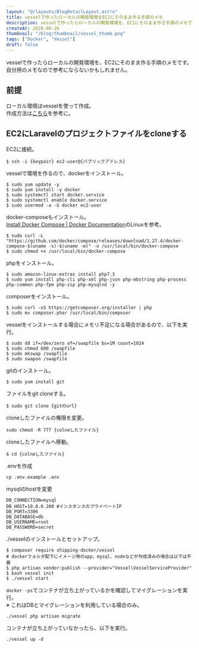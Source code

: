 ```yaml
---
layout: "@/layouts/BlogDetailLayout.astro"
title: vesselで作ったローカルの開発環境をEC2にそのまま作る手順のメモ
description: vesselで作ったらローカルの開発環境を、EC2にそのまま作る手順のメモです。
createAt: 2020-09-26
thumbnail: "/blog/thumbnail/vessel_thumb.png"
tags: ["Docker", "Vessel"]
draft: false
---
```



vesselで作ったらローカルの開発環境を、EC2にそのまま作る手順のメモです。  
自分用のメモなので参考にならないかもしれません。

## 前提

ローカル環境はvesselを使って作成。  
作成方法は[こちら](https://www.nogson.blog/entry/2020/07/11/110515)を参考に。

## EC2にLaravelのプロジェクトファイルをcloneする

EC2に接続。

```
$ ssh -i {keypair} ec2-user@{パブリックアドレス}
```

vesselで環境を作るので、dockerをインストール。

```
$ sudo yum update -y
$ sudo yum install -y docker
$ sudo systemctl start docker.service
$ sudo systemctl enable docker.service
$ sudo usermod -a -G docker ec2-user
```

docker-composeもインストール。  
[Install Docker Compose | Docker Documentation](https://docs.docker.com/compose/install/#install-compose)のLinuxを参考。

```
$ sudo curl -L "https://github.com/docker/compose/releases/download/1.27.4/docker-compose-$(uname -s)-$(uname -m)" -o /usr/local/bin/docker-compose
$ sudo chmod +x /usr/local/bin/docker-compose
```

phpをインストール。

```
$ sudo amazon-linux-extras install php7.3
$ sudo yum install php-cli php-xml php-json php-mbstring php-process php-common php-fpm php-zip php-mysqlnd -y
```

composerをインストール。

```
$ sudo curl -sS https://getcomposer.org/installer | php
$ sudo mv composer.phar /usr/local/bin/composer
```

vesselをインストールする場合にメモリ不足になる場合があるので、以下を実行。

```
$ sudo dd if=/dev/zero of=/swapfile bs=1M count=1024
$ sudo chmod 600 /swapfile
$ sudo mkswap /swapfile
$ sudo swapon /swapfile
```

gitのインストール。

```
$ sudo yum install git
```

ファイルをgit cloneする。

```
$ sudo git clone {gitのurl}
```

cloneしたファイルの権限を変更。

```
sudo chmod -R 777 {colneしたファイル}
```

cloneしたファイルへ移動。

```
$ cd {colneしたファイル}
```

.envを作成

```
cp .env.example .env
```

mysqlのhostを変更

```
DB_CONNECTION=mysql
DB_HOST=10.0.0.200 #インスタンスのプライベートIP
DB_PORT=3306
DB_DATABASE=db
DB_USERNAME=root
DB_PASSWORD=secret
```

./vesselのインストールとセットアップ。

```
$ composer require shipping-docker/vessel
# dockerフォルダ配下にイメージ用のapp、mysql、nodeなどが作成済みの場合は以下は不要
$ php artisan vendor:publish --provider="Vessel\VesselServiceProvider"
$ bash vessel init
$ ./vessel start
```

`docker -ps`でコンテナが立ち上がっているかを確認してマイグレーションを実行。  
※ これはDBとマイグレーションを利用している場合のみ。

```
./vessel php artisan migrate
```

コンテナが立ち上がっていなかったら、以下を実行。

```
./vessel up -d
```
